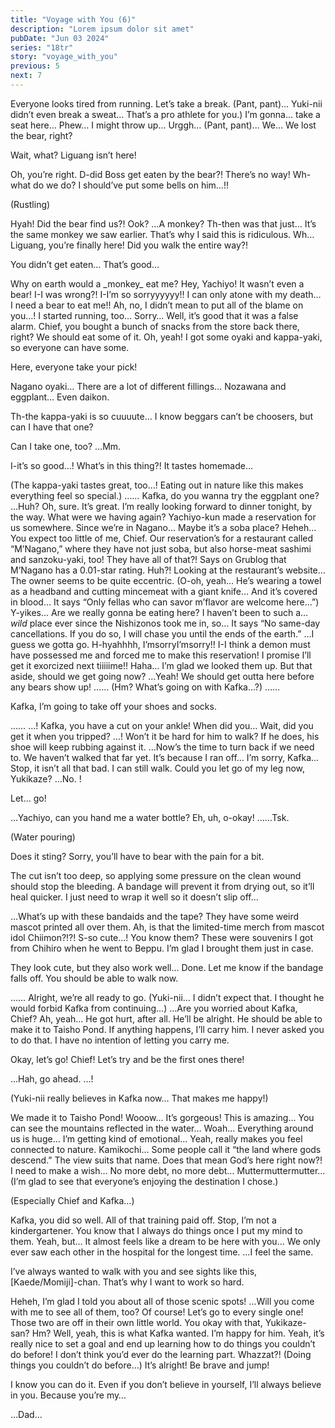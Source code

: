 ```yaml
---
title: "Voyage with You (6)"
description: "Lorem ipsum dolor sit amet"
pubDate: "Jun 03 2024"
series: "18tr"
story: "voyage_with_you"
previous: 5
next: 7
---
```



<Location name="Nagano, Kamikochi - Hiking Trail" />

<Bubble character="Yukikaze">
Everyone looks tired from running. Let’s take a break.
</Bubble>

<Bubble character="MC">
(Pant, pant)... Yuki-nii didn’t even break a sweat… That’s a pro athlete for you.)
</Bubble>

<Bubble character="Kafka">
I’m gonna… take a seat here… Phew…
</Bubble>

<Bubble character="Yachiyo">
I might throw up… Urggh…
</Bubble>

<Bubble character="Renga">
(Pant, pant)... We… We lost the bear, right?

Wait, what? Liguang isn’t here!
</Bubble>

<Bubble character="Ten">
Oh, you’re right.
</Bubble>

<Bubble character="Yachiyo">
D-did Boss get eaten by the bear?!
</Bubble>

<Bubble character="Renga">
There’s no way! Wh-what do we do? I should’ve put some bells on him…!!

(Rustling)
</Bubble>

<Bubble character="Yachiyo">
Hyah! Did the bear find us?!
</Bubble>

<Bubble character="Passing Monkey">
Ook?
</Bubble>

<Bubble character="Renga">
…A monkey? Th-then was that just…
</Bubble>

<Bubble character="Ten">
It’s the same monkey we saw earlier.
</Bubble>

<Bubble character="Liguang">
That’s why I said this is ridiculous.
</Bubble>

<Bubble character="Renga">
Wh… Liguang, you’re finally here! Did you walk the entire way?!

You didn’t get eaten… That’s good…
</Bubble>

<Bubble character="Liguang">
Why on earth would a _monkey_ eat me?
</Bubble>

<Bubble character="Renga">
Hey, Yachiyo! It wasn’t even a bear!
</Bubble>

<Bubble character="Yachiyo">
I-I was wrong?! I-I’m so sorryyyyyy!! I can only atone with my death… I need a bear to eat me!!
</Bubble>

<Bubble character="Renga">
Ah, no, I didn’t mean to put all of the blame on you…! I started running, too… Sorry…
</Bubble>

<Bubble character="Ten">
Well, it’s good that it was a false alarm. Chief, you bought a bunch of snacks from the store back there, right? We should eat some of it.
</Bubble>

<Bubble character="MC">
Oh, yeah! I got some oyaki and kappa-yaki, so everyone can have some.

Here, everyone take your pick!
</Bubble>

<Bubble character="Yukikaze">
Nagano oyaki… There are a lot of different fillings… Nozawana and eggplant… Even daikon.

Th-the kappa-yaki is so cuuuute… I know beggars can’t be choosers, but can I have that one?
</Bubble>

<Bubble character="Renga">
Can I take one, too? …Mm.

I-it’s so good…! What’s in this thing?! It tastes homemade…
</Bubble>

<Bubble character="MC">
(The kappa-yaki tastes great, too…! Eating out in nature like this makes everything feel so special.)
</Bubble>

<Bubble character="Kafka">
……
</Bubble>

<Bubble character="MC">
Kafka, do you wanna try the eggplant one?
</Bubble>

<Bubble character="Kafka">
…Huh? Oh, sure. It’s great. I’m really looking forward to dinner tonight, by the way. What were we having again?
</Bubble>

<Bubble character="MC">
Yachiyo-kun made a reservation for us somewhere. Since we’re in Nagano… Maybe it’s a soba place?
</Bubble>

<Bubble character="Yachiyo">
Heheh… You expect too little of me, Chief. Our reservation’s for a restaurant called “M’Nagano,” where they have not just soba, but also horse-meat sashimi and sanzoku-yaki, too!
</Bubble>

<Bubble character="Renga">
They have all of that?!
</Bubble>

<Bubble character="Ten">
Says on Grublog that M’Nagano has a 0.01-star rating.
</Bubble>

<Bubble character="Yachiyo">
Huh?!
</Bubble>

<Bubble character="Liguang">
Looking at the restaurant’s website… The owner seems to be quite eccentric.
</Bubble>

<Bubble character="MC">
(O-oh, yeah… He’s wearing a towel as a headband and cutting mincemeat with a giant knife… And it’s covered in blood… It says “Only fellas who can savor m’flavor are welcome here…”)
</Bubble>

<Bubble character="Renga">
Y-yikes… Are we really gonna be eating here? I haven’t been to such a… <em>wild</em> place ever since the Nishizonos took me in, so…
</Bubble>

<Bubble character="Yukikaze">
It says “No same-day cancellations. If you do so, I will chase you until the ends of the earth.”
</Bubble>

<Bubble character="Ten">
…I guess we gotta go.
</Bubble>

<Bubble character="Yachiyo">
H-hyahhhh, I’msorryI’msorry!! I-I think a demon must have possessed me and forced me to make this reservation! I promise I’ll get it exorcized next tiiiiime!!
</Bubble>

<Bubble character="MC">
Haha… I’m glad we looked them up. But that aside, should we get going now?
</Bubble>

<Bubble character="Renga">
…Yeah! We should get outta here before any bears show up!
</Bubble>

<Bubble character="Kafka">
……
</Bubble>

<Bubble character="MC">
(Hm? What’s going on with Kafka…?)
</Bubble>

<Bubble character="Yukikaze">
……

Kafka, I’m going to take off your shoes and socks.
</Bubble>

<Bubble character="Kafka">
……
</Bubble>

<Bubble character="MC">
…! Kafka, you have a cut on your ankle! When did you… Wait, did you get it when you tripped?
</Bubble>

<Bubble character="Renga">
…! Won’t it be hard for him to walk? If he does, his shoe will keep rubbing against it.
</Bubble>

<Bubble character="Liguang">
…Now’s the time to turn back if we need to. We haven’t walked that far yet.
</Bubble>

<Bubble character="Renga">
It’s because I ran off… I’m sorry, Kafka…
</Bubble>

<Bubble character="Kafka">
Stop, it isn’t all that bad. I can still walk. Could you let go of my leg now, Yukikaze?
</Bubble>

<Bubble character="Yukikaze">
…No.
</Bubble>

<Bubble character="Kafka">
!

Let… go!
</Bubble>

<Bubble character="Yukikaze">
…Yachiyo, can you hand me a water bottle?
</Bubble>

<Bubble character="Yachiyo">
Eh, uh, o-okay!
</Bubble>

<Bubble character="Kafka">
……Tsk.

(Water pouring)
</Bubble>

<Bubble character="Yukikaze">
Does it sting? Sorry, you’ll have to bear with the pain for a bit.

The cut isn’t too deep, so applying some pressure on the clean wound should stop the bleeding. A bandage will prevent it from drying out, so it’ll heal quicker. I just need to wrap it well so it doesn’t slip off…
</Bubble>

<Bubble character="Kafka">
…What’s up with these bandaids and the tape? They have some weird mascot printed all over them.
</Bubble>

<Bubble character="Yachiyo">
Ah, is that the limited-time merch from mascot idol Chiimon?!?! S-so cute…!
</Bubble>

<Bubble character="Yukikaze">
You know them? These were souvenirs I got from Chihiro when he went to Beppu. I’m glad I brought them just in case.

They look cute, but they also work well… Done. Let me know if the bandage falls off. You should be able to walk now.
</Bubble>

<Bubble character="Kafka">
……
</Bubble>

<Bubble character="Yukikaze">
Alright, we’re all ready to go.
</Bubble>

<Bubble character="MC">
(Yuki-nii… I didn’t expect that. I thought he would forbid Kafka from continuing…)
</Bubble>

<Bubble character="Yukikaze">
…Are you worried about Kafka, Chief?
</Bubble>

<Bubble character="MC">
Ah, yeah… He got hurt, after all.
</Bubble>

<Bubble character="Yukikaze">
He’ll be alright. He should be able to make it to Taisho Pond. If anything happens, I’ll carry him.
</Bubble>

<Bubble character="Kafka">
I never asked you to do that. I have no intention of letting you carry me.

Okay, let’s go! Chief! Let’s try and be the first ones there!
</Bubble>

<Bubble character="Yukikaze">
…Hah, go ahead.
</Bubble>

<Bubble character="MC">
…!

(Yuki-nii really believes in Kafka now… That makes me happy!)
</Bubble>

<Location name="Nagano, Kamikochi - Taisho Pond" />

<Bubble character="MC">
We made it to Taisho Pond! Wooow… It’s gorgeous! This is amazing…
</Bubble>

<Bubble character="Kafka">
You can see the mountains reflected in the water… Woah…
</Bubble>

<Bubble character="Renga">
Everything around us is huge… I’m getting kind of emotional…
</Bubble>

<Bubble character="Ten">
Yeah, really makes you feel connected to nature.
</Bubble>

<Bubble character="Liguang">
Kamikochi… Some people call it “the land where gods descend.” The view suits that name.
</Bubble>

<Bubble character="Yachiyo">
Does that mean God’s here right now?! I need to make a wish… No more debt, no more debt… Muttermuttermutter…
</Bubble>

<Bubble character="Yukikaze">
(I’m glad to see that everyone’s enjoying the destination I chose.)

(Especially Chief and Kafka…)
</Bubble>

<Bubble character="MC">
Kafka, you did so well. All of that training paid off.
</Bubble>

<Bubble character="Kafka">
Stop, I’m not a kindergartener. You know that I always do things once I put my mind to them.
</Bubble>

<Bubble character="MC">
Yeah, but… It almost feels like a dream to be here with you… We only ever saw each other in the hospital for the longest time.
</Bubble>

<Bubble character="Kafka">
…I feel the same.

I’ve always wanted to walk with you and see sights like this, [Kaede/Momiji]-chan. That’s why I want to work so hard.
</Bubble>

<Bubble character="MC">
Heheh, I’m glad I told you about all of those scenic spots!
</Bubble>

<Bubble character="Kafka">
…Will you come with me to see all of them, too?
</Bubble>

<Bubble character="MC">
Of course! Let’s go to every single one!
</Bubble>

<Bubble character="Ten">
Those two are off in their own little world. You okay with that, Yukikaze-san?
</Bubble>

<Bubble character="Yukikaze">
Hm? Well, yeah, this is what Kafka wanted. I’m happy for him.
</Bubble>

<Bubble character="Renga">
Yeah, it’s really nice to set a goal and end up learning how to do things you couldn’t do before!
</Bubble>

<Bubble character="Liguang">
I don’t think you’d ever do the learning part.
</Bubble>

<Bubble character="Renga">
Whazzat?!
</Bubble>

<Bubble character="Yukikaze">
(Doing things you couldn’t do before…)
</Bubble>

<Flashback start />

<Bubble character="Sadayuki">
It’s alright! Be brave and jump!

I know you can do it. Even if you don’t believe in yourself, I’ll always believe in you. Because you’re my…
</Bubble>

<Flashback end />

<Location name="Nagano, Kamikochi - Taisho Pond" />

<Bubble character="Yukikaze">
…Dad…
</Bubble>
